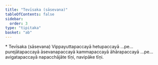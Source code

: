 ```yaml
---
title: "Tevīsaka (sāsevana)"
tableOfContents: false
sidebar:
  order: 3
type: "tipitaka"
basket: "ab"
---
```



<DynamicBreadcrumb />

<Paragraph type="center">
* Tevīsaka (sāsevana)
</Paragraph>

<Paragraph number="788">
Vippayuttapaccayā hetupaccayā …pe…  purejātapaccayā āsevanapaccayā kammapaccayā āhārapaccayā …pe…  avigatapaccayā napacchājāte tīṇi, navipāke tīṇi.
</Paragraph>